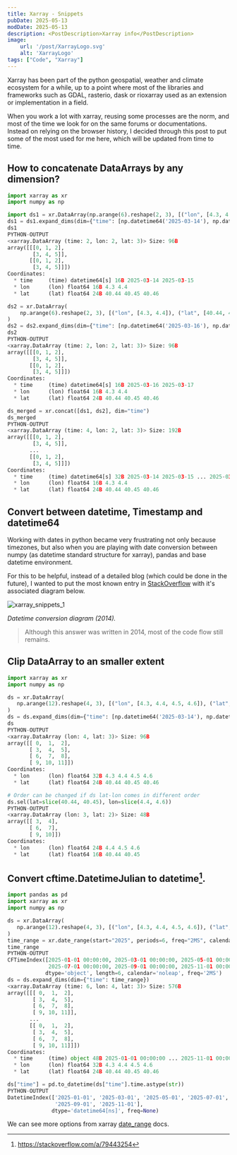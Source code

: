 ```yaml
---
title: Xarray - Snippets
pubDate: 2025-05-13
modDate: 2025-05-13
description: <PostDescription>Xarray info</PostDescription>
image:
    url: '/post/XarrayLogo.svg'
    alt: 'XarrayLogo'
tags: ["Code", "Xarray"]
---
```

Xarray has been part of the python geospatial, weather and climate ecosystem for a while, up to a point where 
most of the libraries and frameworks such as GDAL, rasterio, dask or rioxarray used as an extension or implementation in a field.

When you work a lot with xarray, reusing some processes are the norm, 
and most of the time we look for on the same forums or documentations.
Instead on relying on the browser history, I decided through this post to put some of the most used for me here, which will be updated from time to time.

## How to concatenate DataArrays by any dimension?
```python
import xarray as xr
import numpy as np
```
```python
import ds1 = xr.DataArray(np.arange(6).reshape(2, 3), [("lon", [4.3, 4.4]), ("lat", [40.44, 40.45, 40.46])])
ds1 = ds1.expand_dims(dim={"time": [np.datetime64('2025-03-14'), np.datetime64('2025-03-15')]})
ds1
PYTHON-OUTPUT
<xarray.DataArray (time: 2, lon: 2, lat: 3)> Size: 96B
array([[[0, 1, 2],
        [3, 4, 5]],
       [[0, 1, 2],
        [3, 4, 5]]])
Coordinates:
  * time     (time) datetime64[s] 16B 2025-03-14 2025-03-15
  * lon      (lon) float64 16B 4.3 4.4
  * lat      (lat) float64 24B 40.44 40.45 40.46
```
```python
ds2 = xr.DataArray(
    np.arange(6).reshape(2, 3), [("lon", [4.3, 4.4]), ("lat", [40.44, 40.45, 40.46])]
)
ds2 = ds2.expand_dims(dim={"time": [np.datetime64('2025-03-16'), np.datetime64('2025-03-17')]})
ds2
PYTHON-OUTPUT
<xarray.DataArray (time: 2, lon: 2, lat: 3)> Size: 96B
array([[[0, 1, 2],
        [3, 4, 5]],
       [[0, 1, 2],
        [3, 4, 5]]])
Coordinates:
  * time     (time) datetime64[s] 16B 2025-03-16 2025-03-17
  * lon      (lon) float64 16B 4.3 4.4
  * lat      (lat) float64 24B 40.44 40.45 40.46
```
```python
ds_merged = xr.concat([ds1, ds2], dim="time")
ds_merged
PYTHON-OUTPUT
<xarray.DataArray (time: 4, lon: 2, lat: 3)> Size: 192B
array([[[0, 1, 2],
        [3, 4, 5]],
       ...
       [[0, 1, 2],
        [3, 4, 5]]])
Coordinates:
  * time     (time) datetime64[s] 32B 2025-03-14 2025-03-15 ... 2025-03-17
  * lon      (lon) float64 16B 4.3 4.4
  * lat      (lat) float64 24B 40.44 40.45 40.46
```

## Convert between datetime, Timestamp and datetime64
Working with dates in python became very frustrating not only because timezones, but also when you are playing with
date conversion between numpy (as datetime standard structure for xarray), pandas and base datetime environment.

For this to be helpful, instead of a detailed blog (which could be done in the future),
I wanted to put the most known entry in [StackOverflow](https://stackoverflow.com/questions/13703720/converting-between-datetime-timestamp-and-datetime64)
with it's associated diagram below.

![xarray_snippets_1](../../assets/post/xarray_snippets_1.png)

*Datetime conversion diagram (2014).*

> Although this answer was written in 2014, most of the code flow still remains.

## Clip DataArray to an smaller extent
```python
import xarray as xr
import numpy as np
```
```python
ds = xr.DataArray(
   np.arange(12).reshape(4, 3), [("lon", [4.3, 4.4, 4.5, 4.6]), ("lat", [40.44, 40.45, 40.46])]
)
ds = ds.expand_dims(dim={"time": [np.datetime64('2025-03-14'), np.datetime64('2025-03-15')]})
ds
PYTHON-OUTPUT
<xarray.DataArray (lon: 4, lat: 3)> Size: 96B
array([[ 0,  1,  2],
       [ 3,  4,  5],
       [ 6,  7,  8],
       [ 9, 10, 11]])
Coordinates:
  * lon      (lon) float64 32B 4.3 4.4 4.5 4.6
  * lat      (lat) float64 24B 40.44 40.45 40.46
```
```python
# Order can be changed if ds lat-lon comes in different order
ds.sel(lat=slice(40.44, 40.45), lon=slice(4.4, 4.6))
PYTHON-OUTPUT
<xarray.DataArray (lon: 3, lat: 2)> Size: 48B
array([[ 3,  4],
       [ 6,  7],
       [ 9, 10]])
Coordinates:
  * lon      (lon) float64 24B 4.4 4.5 4.6
  * lat      (lat) float64 16B 40.44 40.45
```

## Convert cftime.DatetimeJulian to datetime[^1].
```python
import pandas as pd
import xarray as xr
import numpy as np
```
```python
ds = xr.DataArray(
   np.arange(12).reshape(4, 3), [("lon", [4.3, 4.4, 4.5, 4.6]), ("lat", [40.44, 40.45, 40.46])]
)
time_range = xr.date_range(start="2025", periods=6, freq="2MS", calendar="noleap", use_cftime=True, name="time")
time_range
PYTHON-OUTPUT
CFTimeIndex([2025-01-01 00:00:00, 2025-03-01 00:00:00, 2025-05-01 00:00:00,
             2025-07-01 00:00:00, 2025-09-01 00:00:00, 2025-11-01 00:00:00],
            dtype='object', length=6, calendar='noleap', freq='2MS')
ds = ds.expand_dims(dim={"time": time_range})
<xarray.DataArray (time: 6, lon: 4, lat: 3)> Size: 576B
array([[[ 0,  1,  2],
        [ 3,  4,  5],
        [ 6,  7,  8],
        [ 9, 10, 11]],
       ...
       [[ 0,  1,  2],
        [ 3,  4,  5],
        [ 6,  7,  8],
        [ 9, 10, 11]]])
Coordinates:
  * time     (time) object 48B 2025-01-01 00:00:00 ... 2025-11-01 00:00:00
  * lon      (lon) float64 32B 4.3 4.4 4.5 4.6
  * lat      (lat) float64 24B 40.44 40.45 40.46
```
```python
ds["time"] = pd.to_datetime(ds["time"].time.astype(str))
PYTHON-OUTPUT
DatetimeIndex(['2025-01-01', '2025-03-01', '2025-05-01', '2025-07-01',
               '2025-09-01', '2025-11-01'],
              dtype='datetime64[ns]', freq=None)
```
We can see more options from xarray [date_range](https://docs.xarray.dev/en/latest/generated/xarray.date_range.html#xarray.date_range) docs.

[^1]: https://stackoverflow.com/a/79443254